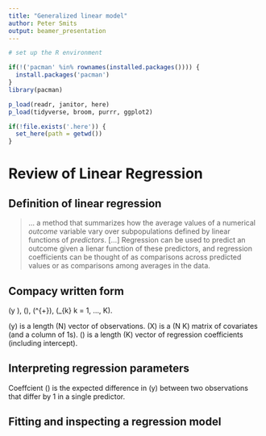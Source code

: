 ```yaml
---
title: "Generalized linear model"
author: Peter Smits
output: beamer_presentation
---
```

```r
# set up the R environment

if(!('pacman' %in% rownames(installed.packages()))) {
  install.packages('pacman')
}
library(pacman)

p_load(readr, janitor, here)
p_load(tidyverse, broom, purrr, ggplot2)

if(!file.exists('.here')) {
  set_here(path = getwd())
}
```


# Review of Linear Regression



## Definition of linear regression

> ... a method that summarizes how the average values of a numerical *outcome* variable vary over subpopulations defined by linear functions of *predictors*. [...] Regression can be used to predict an outcome given a lienar function of these predictors, and regression coefficients can be thought of as comparisons across predicted values or as comparisons among averages in the data.

\begin{small}
  Gelman and Hill, 2007, p.31
\end{small}



## Compacy written form

\begin{align*}
y &\sim \mathcal{N}(\mu, \sigma) \\
\mu &= X \beta
\end{align*}

\(y \in \mathbb{R}\), \(\mu \in \mathbb{R}\), \(\sigma \in \mathbb{R}^{+}\), \(\beta_{k} \in \mathbb{R} \text{for } k = 1, ..., K\).

\(y\) is a length \(N\) vector of observations. \(X\) is a \(N \times K\) matrix of covariates (and a column of 1s). \(\beta\) is a length \(K\) vector of regression coefficients (including intercept).



## Interpreting regression parameters
  
Coeffcient \(\beta\) is the expected difference in \(y\) between two observations that differ by 1 in a single predictor.



## Fitting and inspecting a regression model

```r


```

